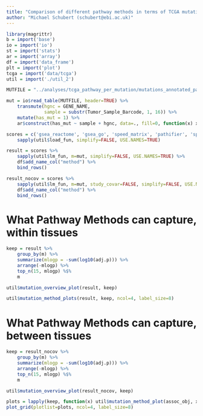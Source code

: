 ```yaml
---
title: "Comparison of different pathway methods in terms of TCGA mutation recall"
author: "Michael Schubert (schubert@ebi.ac.uk)"
---
```


```r
library(magrittr)
b = import('base')
io = import('io')
st = import('stats')
ar = import('array')
df = import('data_frame')
plt = import('plot')
tcga = import('data/tcga')
util = import('./util_2')

MUTFILE = "../analyses/tcga_pathway_per_mutation/mutations_annotated_pathwayactivities_v3_mikeformat.txt"

mut = io$read_table(MUTFILE, header=TRUE) %>%
    transmute(hgnc = GENE_NAME,
              sample = substr(Tumor_Sample_Barcode, 1, 16)) %>%
    mutate(has_mut = 1) %>%
    ar$construct(has_mut ~ sample + hgnc, data=., fill=0, function(x) x[1])

scores = c('gsea_reactome', 'gsea_go', 'speed_matrix', 'pathifier', 'spia', 'paradigm') %>%
    sapply(util$load_fun, simplify=FALSE, USE.NAMES=TRUE)

result = scores %>%
    sapply(util$lm_fun, m=mut, simplify=FALSE, USE.NAMES=TRUE) %>%
    df$add_name_col("method") %>%
    bind_rows()

result_nocov = scores %>%
    sapply(util$lm_fun, m=mut, study_covar=FALSE, simplify=FALSE, USE.NAMES=TRUE) %>%
    df$add_name_col("method") %>%
    bind_rows()
```

# What Pathway Methods can capture, within tissues

```r
keep = result %>%
    group_by(m) %>%
    summarize(mlogp = -sum(log10(adj.p))) %>%
    arrange(-mlogp) %>%
    top_n(15, mlogp) %$%
    m

util$mutation_overview_plot(result, keep)
```

```r
util$mutation_method_plots(result, keep, ncol=4, label_size=8)
```

# What Pathway Methods can capture, between tissues

```r
keep = result_nocov %>%
    group_by(m) %>%
    summarize(mlogp = -sum(log10(adj.p))) %>%
    arrange(-mlogp) %>%
    top_n(15, mlogp) %$%
    m

util$mutation_overview_plot(result_nocov, keep)
```

```r
plots = lapply(keep, function(x) util$mutation_method_plot(assoc_obj, x))
plot_grid(plotlist=plots, ncol=4, label_size=8)
```
